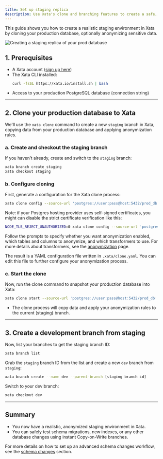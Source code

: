 ```yaml
---
title: Set up staging replica
description: Use Xata's clone and branching features to create a safe, anonymized staging environment.
---
```


This guide shows you how to create a realistic staging environment in Xata by cloning your production database, optionally anonymizing sensitive data.

![Creating a staging replica of your prod database](assets/images/xata-deployment-staging.png)


## 1. Prerequisites

- A Xata account ([sign up here](https://console.xata.io))
- The Xata CLI installed:
  ```bash
  curl -fsSL https://xata.io/install.sh | bash
  ```
- Access to your production PostgreSQL database (connection string)

---

## 2. Clone your production database to Xata

We'll use the `xata clone` command to create a new `staging` branch in Xata, copying data from your production database and applying anonymization rules.

### a. Create and checkout the staging branch

If you haven't already, create and switch to the `staging` branch:

```bash
xata branch create staging
xata checkout staging
```

### b. Configure cloning

First, generate a configuration for the Xata clone process:

```bash
xata clone config --source-url 'postgres://user:pass@host:5432/prod_db' --mode prompt
```

Note: if your Postgres hosting provider uses self-signed certificates, you might can disable the strict certificate verification like this:

```bash
NODE_TLS_REJECT_UNAUTHORIZED=0 xata clone config --source-url 'postgres://user:pass@host:5432/prod_db' --mode prompt
```

Follow the prompts to specify whether you want anonymization enabled, which tables and columns to anonymize, and which transformers to use. For more details about transformers, see the [anonymization](/core-concepts/anonymization) page.

The result is a YAML configuration file written in `.xata/clone.yaml`. You can edit this file to further configure your anonymization process.

### c. Start the clone

Now, run the clone command to snapshot your production database into Xata:

```bash
xata clone start --source-url 'postgres://user:pass@host:5432/prod_db'
```

- The clone process will copy data and apply your anonymization rules to the current (staging) branch.

---

## 3. Create a development branch from staging

Now, list your branches to get the staging branch ID:

```bash
xata branch list
```

Grab the `staging` branch ID from the list and create a new `dev` branch from `staging`:

```bash
xata branch create --name dev --parent-branch [staging branch id]
```

Switch to your dev branch:

```bash
xata checkout dev
```

---

## Summary

- You now have a realistic, anonymized staging environment in Xata.
- You can safely test schema migrations, new indexes, or any other database changes using instant Copy-on-Write branches.

For more details on how to set up an advanced schema changes workflow, see the [schema changes](/core-concepts/schema-changes) section.
